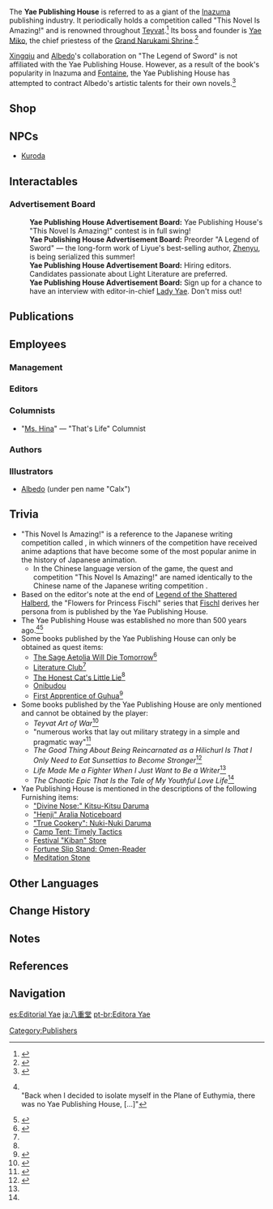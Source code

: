 {{Location Infobox
|image        = Yae Publishing House.png
|type         = Point of Interest
|region       = Inazuma
|area         = Narukami Island
|subarea      = Inazuma City
}}
The '''Yae Publishing House''' is referred to as a giant of the [[Inazuma]] publishing industry. It periodically holds a competition called "This Novel Is Amazing!" and is renowned throughout [[Teyvat]].<ref>{{Ref/Quest|This Novel Is Amazing!}}</ref> Its boss and founder is [[Yae Miko]], the chief priestess of the [[Grand Narukami Shrine]].<ref>{{Ref/NPC|Inagi Hotomi}}</ref>

[[Xingqiu]] and [[Albedo]]'s collaboration on "The Legend of Sword" is not affiliated with the Yae Publishing House. However, as a result of the book's popularity in Inazuma and [[Fontaine]], the Yae Publishing House has attempted to contract Albedo's artistic talents for their own novels.<ref>{{Ref/VO|Albedo|About Xingqiu}}</ref>

==Shop==
{{Vendor|Kuroda}}

==NPCs==
*[[Kuroda]]

==Interactables==
===Advertisement Board===
{{Dialogue start}}
:'''Yae Publishing House Advertisement Board:''' Yae Publishing House's "This Novel Is Amazing!" contest is in full swing!
:'''Yae Publishing House Advertisement Board:''' Preorder "A Legend of Sword" &mdash; the long-form work of Liyue's best-selling author, [[Zhenyu]], is being serialized this summer!
:'''Yae Publishing House Advertisement Board:''' Hiring editors. Candidates passionate about Light Literature are preferred.
:'''Yae Publishing House Advertisement Board:''' Sign up for a chance to have an interview with editor-in-chief [[Lady Yae]]. Don't miss out!
{{Dialogue end}}

==Publications==
{{Books by Publisher Table|publisher=Yae Publishing House}}

==Employees==
===Management===
{{Column|2|
* [[Yae Miko]] &mdash; Boss, Founder, and Editor-in-Chief
* [[Hirayama]] &mdash; Editor-in-Chief
* [[Aratani]] &mdash; Event Manager
* [[Hiratsuka]] &mdash; Sales Analyst
}}

===Editors===
{{Column|2|
* [[Fukumoto]]
* [[Kuroda]]
* [[Murata (NPC)|Murata]]
* [[Onodera]]
* [[Shigeru]]
}}

===Columnists===
* "[[Ms. Hina]]" &mdash; "That's Life" Columnist

===Authors===
{{Column|2|
* [[Chang the Ninth]]
* [[Junkichi]]
* [[Mr. Nine]]
* [[Satomi]]
* [[Xingqiu]] (under pen name "Zhenyu")
}}

===Illustrators===
* [[Albedo]] (under pen name "Calx")

==Trivia==
* "This Novel Is Amazing!" is a reference to the Japanese {{w|light novel}} writing competition called ''{{w|Kono Light Novel ga Sugoi!}}'' {{Lang|ja=このライトノベルがすごい！|ja_rm=Kono Raito Noberu ga Sugoi!|ja_tl=This Light Novel Is Amazing!}}, in which winners of the competition have received anime adaptions that have become some of the most popular anime in the history of Japanese animation.
**In the Chinese language version of the game, the quest and competition "This Novel Is Amazing!" are named identically to the Chinese name of the Japanese writing competition {{Lang|zh=这本轻小说真厉害！|zh_rm=Zhèběn Qīngxiǎoshuō Zhēn Lìhài!}}.
*Based on the editor's note at the end of [[Legend of the Shattered Halberd#Vol. 6|Legend of the Shattered Halberd]], the "Flowers for Princess Fischl" series that [[Fischl]] derives her persona from is published by the Yae Publishing House.
* The Yae Publishing House was established no more than 500 years ago.<ref group="Note">{{Ref/Quest|To Traverse the Mortal Plane}}<br />"Back when I decided to isolate myself in the Plane of Euthymia, there was no Yae Publishing House, [...]"</ref><ref>{{Ref/Quest|The Omnipresent God}}</ref>
* Some books published by the Yae Publishing House can only be obtained as quest items:
** [[The Sage Aetolia Will Die Tomorrow]]<ref name="novel seems familiar">{{Ref/Quest|This Novel... Seems Familiar?}}</ref>
** [[Literature Club]]<ref name="novel seems familiar" />
** [[The Honest Cat's Little Lie]]<ref name="novel seems familiar" />
** [[Onibudou]]
** [[First Apprentice of Guhua]]<ref>{{Ref/NPC|Kuroda}}</ref>
* Some books published by the Yae Publishing House are only mentioned and cannot be obtained by the player:
** ''Teyvat Art of War''<ref>{{Ref/VO|Sangonomiya Kokomi|Anything To Share: Periodicals}}</ref>
** "numerous works that lay out military strategy in a simple and pragmatic way"<ref>{{Ref/VO|Sangonomiya Kokomi|Chat: Reading}}</ref>
** ''The Good Thing About Being Reincarnated as a Hilichurl Is That I Only Need to Eat Sunsettias to Become Stronger''<ref name="ei story quest tour">{{Ref/Quest|To Traverse the Mortal Plane}}</ref>
** ''Life Made Me a Fighter When I Just Want to Be a Writer''<ref name="ei story quest tour" />
** ''The Chaotic Epic That Is the Tale of My Youthful Love Life''<ref name="ei story quest tour" />
* Yae Publishing House is mentioned in the descriptions of the following Furnishing items:
** [["Divine Nose:" Kitsu-Kitsu Daruma]]
** [["Henji" Aralia Noticeboard]]
** [["True Cookery": Nuki-Nuki Daruma]]
** [[Camp Tent: Timely Tactics]]
** [[Festival "Kiban" Store]]
** [[Fortune Slip Stand: Omen-Reader]]
** [[Meditation Stone]]

==Other Languages==
{{Other Languages
|en      = Yae Publishing House
|zhs     = 八重堂
|zhs_rm  = Bāchóng-táng
|zht     = 八重堂
|zht_rm  = Bāchóng-táng
|zh_tl   = Yae Hall
|ja      = {{Rubi|八|や|重|え|堂|どう}}
|ja_rm   = Yae-dou
|ja_tl   = Yae Hall
|ko      = 야에 {{tt|출판사|出版社}}
|ko_rm   = Yae Chulpansa
|ko_tl   = Yae Publishing House
|es      = Editorial Yae
|es_tl   = Yae Publishing House
|fr      = Chambre Yae
|fr_tl   = Yae Chamber
|ru      = Издательский дом Яэ
|ru_tl   = Yae Publishing House
|th      = สำนักพิมพ์ Yae
|th_rm   = Samnak phim Yae
|th_tl   = Yae Publishing House
|vi      = Nhà {{tt|Xuất Bản|出版}} Yae
|vi_tl   = Yae Publishing House
|de      = Verlagshaus Yae
|de_tl   = Yae Publishing House
|id      = Yae Publishing House
|pt      = Editora Yae
|pt_tl   = Yae Publishing House
}}

==Change History==
{{Change History|2.0}}

==Notes==
{{Reflist|note=1}}

==References==
{{Reflist|2}}

==Navigation==
{{PoI Navbox|Inazuma}}

[[Category:Publishers]]

[[es:Editorial Yae]]
[[ja:八重堂]]
[[pt-br:Editora Yae]]